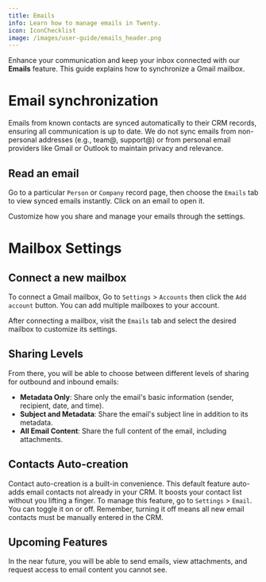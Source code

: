 ```yaml
---
title: Emails
info: Learn how to manage emails in Twenty.
icon: IconChecklist
image: /images/user-guide/emails_header.png
---
```


Enhance your communication and keep your inbox connected with our **Emails** feature. This guide explains how to synchronize a Gmail mailbox.

# Email synchronization

Emails from known contacts are synced automatically to their CRM records, ensuring all communication is up to date. We do not sync emails from non-personal addresses (e.g., team@, support@) or from personal email providers like Gmail or Outlook to maintain privacy and relevance.

## Read an email

Go to a particular `Person` or `Company` record page, then choose the `Emails` tab to view synced emails instantly. Click on an email to open it.


Customize how you share and manage your emails through the settings. 

# Mailbox Settings

## Connect a new mailbox

To connect a Gmail mailbox, Go to `Settings` > `Accounts` then click the `Add account` button. You can add multiple mailboxes to your account.

After connecting a mailbox, visit the `Emails` tab and select the desired mailbox to customize its settings.

## Sharing Levels

From there, you will be able to choose between different levels of sharing for outbound and inbound emails:

- **Metadata Only**: Share only the email's basic information (sender, recipient, date, and time).
- **Subject and Metadata**: Share the email's subject line in addition to its metadata.
- **All Email Content**: Share the full content of the email, including attachments.

## Contacts Auto-creation

Contact auto-creation is a built-in convenience. This default feature auto-adds email contacts not already in your CRM. It boosts your contact list without you lifting a finger. To manage this feature, go to `Settings` > `Email`. You can toggle it on or off. Remember, turning it off means all new email contacts must be manually entered in the CRM.

## Upcoming Features

In the near future, you will be able to send emails, view attachments, and request access to email content you cannot see.